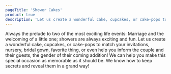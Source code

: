 ```yaml
---
pageTitle: 'Shower Cakes'
product: true
description: 'Let us create a wonderful cake, cupcakes, or cake-pops to match your invitations, nursery, bridal gown, favorite thing, or even help you inform the couple and their guests, the gender of their coming addition!'
---
```


Always the prelude to two of the most exciting life events: Marriage and the
welcoming of a little one; showers are always exciting and fun. Let us create
a wonderful cake, cupcakes, or cake-pops to match your invitations, nursery,
bridal gown, favorite thing, or even help you inform the couple and their guests,
the gender of their coming addition! We can help you make this special occasion
as memorable as it should be. We know how to keep secrets and reveal them in a
grand way!